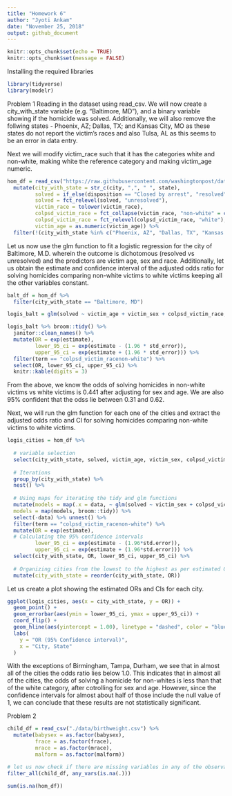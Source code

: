 ```yaml
---
title: "Homework 6"
author: "Jyoti Ankam"
date: "November 25, 2018"
output: github_document
---
```


```r
knitr::opts_chunk$set(echo = TRUE)
knitr::opts_chunk$set(message = FALSE)
```

Installing the required libraries

```r
library(tidyverse)
library(modelr)
```

Problem 1
Reading in the dataset using read_csv. We will now create a city_with_state variable (e.g. “Baltimore, MD”), and a binary variable showing if the homicide was solved. Additionally, we will also remove the follwing states - Phoenix, AZ; Dallas, TX; and Kansas City, MO as these states do not report the victim's races and also Tulsa, AL as this seems to be an error in data entry.

Next we will modify victim_race such that it has the categories white and non-white, making white the reference category and making victim_age numeric.

```r
hom_df = read_csv("https://raw.githubusercontent.com/washingtonpost/data-homicides/master/homicide-data.csv", col_names = TRUE) %>% 
  mutate(city_with_state = str_c(city, ",", " ", state),
         solved = if_else(disposition == "Closed by arrest", "resolved", "unresolved"),
         solved = fct_relevel(solved, "unresolved"),
         victim_race = tolower(victim_race),
         colpsd_victim_race = fct_collapse(victim_race, "non-white" = c("asian","black", "hispanic", "other", "unknown")),
         colpsd_victim_race = fct_relevel(colpsd_victim_race, "white"),
         victim_age = as.numeric(victim_age)) %>% 
  filter(!(city_with_state %in% c("Phoenix, AZ", "Dallas, TX", "Kansas City, MO", "Tulsa, AL")))

```

Let us now use the glm function to fit a logistic regression for the city of Baltimore, M.D. wherein the outcome is dichotomous (resolved vs unresolved) and the predictors are victim age, sex and race. Additionally, let us obtain the estimate and confidence interval of the adjusted odds ratio for solving homicides comparing non-white victims to white victims keeping all the other variables constant.

```r

balt_df = hom_df %>% 
  filter(city_with_state == "Baltimore, MD")

logis_balt = glm(solved ~ victim_age + victim_sex + colpsd_victim_race, data = balt_df, family = binomial())

logis_balt %>% broom::tidy() %>% 
  janitor::clean_names() %>% 
  mutate(OR = exp(estimate),
         lower_95_ci = exp(estimate - (1.96 * std_error)),
         upper_95_ci = exp(estimate + (1.96 * std_error))) %>% 
  filter(term == "colpsd_victim_racenon-white") %>% 
  select(OR, lower_95_ci, upper_95_ci) %>% 
  knitr::kable(digits = 3)

```

From the above, we know the odds of solving homicides in non-white victims vs white victims is 0.441 after adjusting for sex and age. We are also 95% confident that the odss lie between 0.31 and 0.62.

Next, we will run the glm function for each one of the cities and extract the adjusted odds ratio and CI for solving homicides comparing non-white victims to white victims.

```r

logis_cities = hom_df %>% 
  
  # variable selection
  select(city_with_state, solved, victim_age, victim_sex, colpsd_victim_race) %>%
  
  # Iterations
  group_by(city_with_state) %>% 
  nest() %>% 
  
  # Using maps for iterating the tidy and glm functions
  mutate(models = map(.x = data, ~ glm(solved ~ victim_sex + colpsd_victim_race + victim_age, family = binomial, data = .x)),
  models = map(models, broom::tidy)) %>% 
  select(-data) %>% unnest() %>% 
  filter(term == "colpsd_victim_racenon-white") %>% 
  mutate(OR = exp(estimate),
  # Calculating the 95% confidence intervals
         lower_95_ci = exp(estimate - (1.96*std.error)),
         upper_95_ci = exp(estimate + (1.96*std.error))) %>% 
  select(city_with_state, OR, lower_95_ci, upper_95_ci) %>% 
  
  # Organizing cities from the lowest to the highest as per estimated ORs 
  mutate(city_with_state = reorder(city_with_state, OR))

```

Let us create a plot showing the estimated ORs and CIs for each city.

```r

ggplot(logis_cities, aes(x = city_with_state, y = OR)) + 
  geom_point() + 
  geom_errorbar(aes(ymin = lower_95_ci, ymax = upper_95_ci)) + 
  coord_flip() +
  geom_hline(aes(yintercept = 1.00), linetype = "dashed", color = "blue") + 
  labs(
    y = "OR (95% Confidence interval)",
    x = "City, State"
  )

```

With the exceptions of Birmingham, Tampa, Durham, we see that in almost all of the cities the odds ratio lies below 1.0. This indicates that in almost all of the cities, the odds of solving a homicide for non-whites is less than that of the white category, after cotrolling for sex and age. However, since the confidence intervals for almost about half of those include the null value of 1, we can conclude that these results are not statistically significant.

Problem 2

```r

child_df = read_csv("./data/birthweight.csv") %>% 
  mutate(babysex = as.factor(babysex),
         frace = as.factor(frace),
         mrace = as.factor(mrace),
         malform = as.factor(malform))

# let us now check if there are missing variables in any of the observations
filter_all(child_df, any_vars(is.na(.)))

sum(is.na(hom_df))

```


